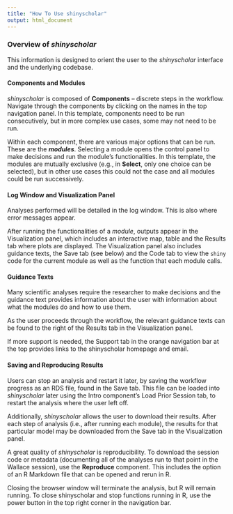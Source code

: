 ```yaml
---
title: "How To Use shinyscholar"
output: html_document
---
```


### **Overview of** ***shinyscholar***
This information is designed to orient the user to the *shinyscholar* interface and the underlying codebase. 

#### **Components and Modules**
*shinyscholar* is composed of **Components** – discrete steps in the workflow. Navigate through the components by clicking on the names in the top navigation panel. In this template, components need to be run consecutively, but in more complex use cases, some may not need to be run.
  
Within each component, there are various major options that can be run. These are the ***modules***. Selecting a module opens the control panel to make decisions and run the module’s functionalities. In this template, the modules are mutually exclusive (e.g., in **Select**, only one choice can be selected), but in other use cases this could not the case and all modules could be run successively. 
  
#### **Log Window and Visualization Panel**
Analyses performed will be detailed in the log window. This is also where error messages appear.

After running the functionalities of a *module*, outputs appear in the Visualization panel, which includes an interactive map, table and the Results tab where plots are displayed. The Visualization panel also includes guidance texts, the Save tab (see below) and the Code tab to view the `shiny` code for the current module as well as the function that each module calls.

#### **Guidance Texts**
Many scientific analyses require the researcher to make decisions and the guidance text provides information about the user with information about what the modules do and how to use them.

As the user proceeds through the workflow, the relevant guidance texts can be found to the right of the Results tab in the Visualization panel.

If more support is needed, the Support tab in the orange navigation bar at the top provides links to the shinyscholar homepage and email.

#### **Saving and Reproducing Results**
Users can stop an analysis and restart it later, by saving the workflow progress as an RDS file, found in the Save tab. This file can be loaded into *shinyscholar* later using the Intro component’s Load Prior Session tab, to restart the analysis where the user left off. 

Additionally, *shinyscholar* allows the user to download their results. After each step of analysis (i.e., after running each module), the results for that particular model may be downloaded from the Save tab in the Visualization panel. 

A great quality of *shinyscholar* is reproducibility. To download the session code or metadata (documenting all of the analyses run to that point in the Wallace session), use the **Reproduce** component. This includes the option of an R Markdown file that can be opened and rerun in R. 

Closing the browser window will terminate the analysis, but R will remain running. To close shinyscholar and stop functions running in R, use the power button in the top right corner in the navigation bar.
  

